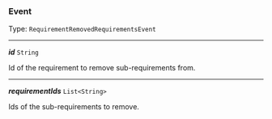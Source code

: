 


### Event

Type: `RequirementRemovedRequirementsEvent`

---

***id*** `String`

Id of the requirement to remove sub-requirements from.



---

***requirementIds*** `List<String>`

Ids of the sub-requirements to remove.


